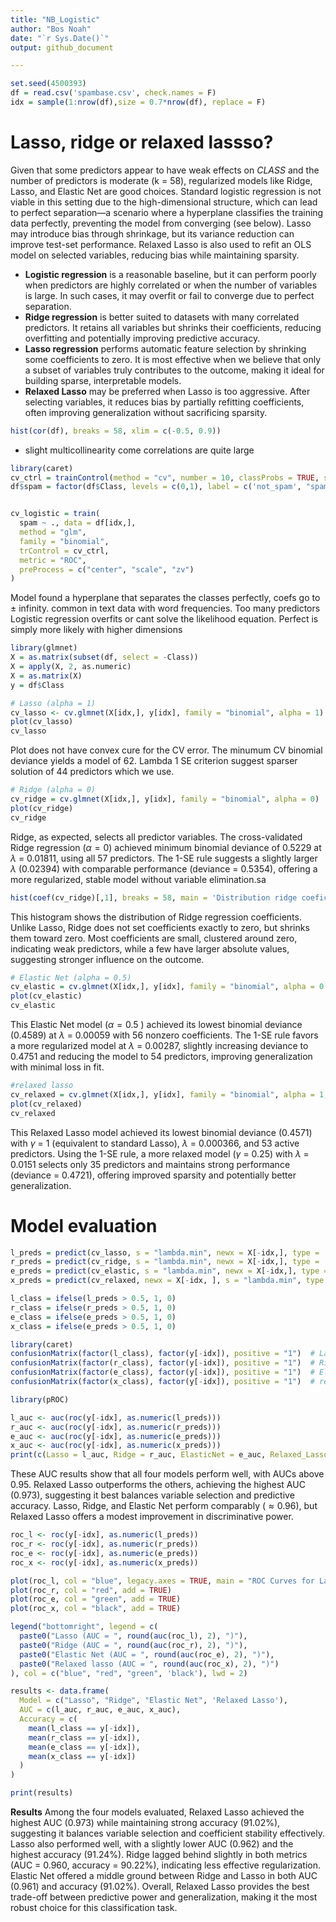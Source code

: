 ```yaml
---
title: "NB_Logistic"
author: "Bos Noah"
date: "`r Sys.Date()`"
output: github_document

---
```


```r
set.seed(4500393)
df = read.csv('spambase.csv', check.names = F)
idx = sample(1:nrow(df),size = 0.7*nrow(df), replace = F)
```

# Lasso, ridge or relaxed lassso?

Given that some predictors appear to have weak effects on *CLASS* and the number of predictors is moderate (k = 58), regularized models like Ridge, Lasso, and Elastic Net are good choices. Standard logistic regression is not viable in this setting due to the high-dimensional structure, which can lead to perfect separation—a scenario where a hyperplane classifies the training data perfectly, preventing the model from converging (see below). Lasso may introduce bias through shrinkage, but its variance reduction can improve test-set performance. Relaxed Lasso is also used to refit an OLS model on selected variables, reducing bias while maintaining sparsity.

- **Logistic regression** is a reasonable baseline, but it can perform poorly when predictors are highly correlated or when the number of variables is large. In such cases, it may overfit or fail to converge due to perfect separation.
- **Ridge regression** is better suited to datasets with many correlated predictors. It retains all variables but shrinks their coefficients, reducing overfitting and potentially improving predictive accuracy.
- **Lasso regression** performs automatic feature selection by shrinking some coefficients to zero. It is most effective when we believe that only a subset of variables truly contributes to the outcome, making it ideal for building sparse, interpretable models.
- **Relaxed Lasso** may be preferred when Lasso is too aggressive. After selecting variables, it reduces bias by partially refitting coefficients, often improving generalization without sacrificing sparsity.



```r
hist(cor(df), breaks = 58, xlim = c(-0.5, 0.9))
```

- slight multicollinearity come correlations are quite large

```r
library(caret)
cv_ctrl = trainControl(method = "cv", number = 10, classProbs = TRUE, summaryFunction = twoClassSummary)
df$spam = factor(df$Class, levels = c(0,1), label = c('not_spam', "spam"))


cv_logistic = train(
  spam ~ ., data = df[idx,],
  method = "glm",
  family = "binomial",
  trControl = cv_ctrl,
  metric = "ROC",
  preProcess = c("center", "scale", "zv")
)
```

Model found a hyperplane that separates the classes perfectly, coefs go to ± infinity. common in text data with word frequencies. Too many predictors Logistic regression overfits or cant solve the likelihood equation. Perfect is simply more likely with higher dimensions

```r
library(glmnet)
X = as.matrix(subset(df, select = -Class))
X = apply(X, 2, as.numeric)
X = as.matrix(X)
y = df$Class
```

```r
# Lasso (alpha = 1)
cv_lasso <- cv.glmnet(X[idx,], y[idx], family = "binomial", alpha = 1)
plot(cv_lasso)
cv_lasso
```
Plot does not have convex cure for the CV error. The minumum CV binomial deviance yields a model of 62. Lambda 1 SE criterion suggest sparser solution of 44 predictors which we use.

```r
# Ridge (alpha = 0)
cv_ridge = cv.glmnet(X[idx,], y[idx], family = "binomial", alpha = 0)
plot(cv_ridge)
cv_ridge
```
Ridge, as expected, selects all predictor variables. The cross-validated Ridge regression ($\alpha =0$) achieved minimum binomial deviance of 0.5229 at $\lambda$ = 0.01811, using all 57 predictors. The 1-SE rule suggests a slightly larger $\lambda$ (0.02394) with comparable performance (deviance = 0.5354), offering a more regularized, stable model without variable elimination.sa

```r
hist(coef(cv_ridge)[,1], breaks = 58, main = 'Distribution ridge coeficients \n most coef are 0, some are quite strong ',)
```

This histogram shows the distribution of Ridge regression coefficients. Unlike Lasso, Ridge does not set coefficients exactly to zero, but shrinks them toward zero. Most coefficients are small, clustered around zero, indicating weak predictors, while a few have larger absolute values, suggesting stronger influence on the outcome.

```r
# Elastic Net (alpha = 0.5)
cv_elastic = cv.glmnet(X[idx,], y[idx], family = "binomial", alpha = 0.5)
plot(cv_elastic)
cv_elastic
```
This Elastic Net model ($\alpha = 0.5$ ) achieved its lowest binomial deviance (0.4589) at $\lambda$ = 0.00059 with 56 nonzero coefficients. The 1-SE rule favors a more regularized model at $\lambda$ = 0.00287, slightly increasing deviance to 0.4751 and reducing the model to 54 predictors, improving generalization with minimal loss in fit.

```r
#relaxed lasso
cv_relaxed = cv.glmnet(X[idx,], y[idx], family = "binomial", alpha = 1, relax = T)
plot(cv_relaxed)
cv_relaxed
```

This Relaxed Lasso model achieved its lowest binomial deviance (0.4571) with $\gamma$ = 1 (equivalent to standard Lasso), $\lambda$ = 0.000366, and 53 active predictors. Using the 1-SE rule, a more relaxed model ($\gamma$ = 0.25) with $\lambda$ = 0.0151 selects only 35 predictors and maintains strong performance (deviance = 0.4721), offering improved sparsity and potentially better generalization.

# Model evaluation

```r
l_preds = predict(cv_lasso, s = "lambda.min", newx = X[-idx,], type = 'response')
r_preds = predict(cv_ridge, s = "lambda.min", newx = X[-idx,], type = 'response')
e_preds = predict(cv_elastic, s = "lambda.min", newx = X[-idx,], type = 'response')
x_preds = predict(cv_relaxed, newx = X[-idx, ], s = "lambda.min", type = "response")
```

```r
l_class = ifelse(l_preds > 0.5, 1, 0)
r_class = ifelse(r_preds > 0.5, 1, 0)
e_class = ifelse(e_preds > 0.5, 1, 0)
x_class = ifelse(e_preds > 0.5, 1, 0)
```

```r
library(caret)
confusionMatrix(factor(l_class), factor(y[-idx]), positive = "1")  # Lasso
confusionMatrix(factor(r_class), factor(y[-idx]), positive = "1")  # Ridge
confusionMatrix(factor(e_class), factor(y[-idx]), positive = "1")  # Elastic Net
confusionMatrix(factor(x_class), factor(y[-idx]), positive = "1")  # relaxed lasso
```

```r
library(pROC)

l_auc <- auc(roc(y[-idx], as.numeric(l_preds)))
r_auc <- auc(roc(y[-idx], as.numeric(r_preds)))
e_auc <- auc(roc(y[-idx], as.numeric(e_preds)))
x_auc <- auc(roc(y[-idx], as.numeric(x_preds)))
print(c(Lasso = l_auc, Ridge = r_auc, ElasticNet = e_auc, Relaxed_Lasso = x_auc))
```
These AUC results show that all four models perform well, with AUCs above 0.95. Relaxed Lasso outperforms the others, achieving the highest AUC (0.973), suggesting it best balances variable selection and predictive accuracy. Lasso, Ridge, and Elastic Net perform comparably ($\approx 0.96$), but Relaxed Lasso offers a modest improvement in discriminative power.

```r
roc_l <- roc(y[-idx], as.numeric(l_preds))
roc_r <- roc(y[-idx], as.numeric(r_preds))
roc_e <- roc(y[-idx], as.numeric(e_preds))
roc_x <- roc(y[-idx], as.numeric(x_preds))

plot(roc_l, col = "blue", legacy.axes = TRUE, main = "ROC Curves for Lasso, Ridge, Elastic Net")
plot(roc_r, col = "red", add = TRUE)
plot(roc_e, col = "green", add = TRUE)
plot(roc_x, col = "black", add = TRUE)

legend("bottomright", legend = c(
  paste0("Lasso (AUC = ", round(auc(roc_l), 2), ")"),
  paste0("Ridge (AUC = ", round(auc(roc_r), 2), ")"),
  paste0("Elastic Net (AUC = ", round(auc(roc_e), 2), ")"),
  paste0("Relaxed lasso (AUC = ", round(auc(roc_x), 2), ")")
), col = c("blue", "red", "green", 'black'), lwd = 2)
```


```r
results <- data.frame(
  Model = c("Lasso", "Ridge", "Elastic Net", 'Relaxed Lasso'),
  AUC = c(l_auc, r_auc, e_auc, x_auc),
  Accuracy = c(
    mean(l_class == y[-idx]),
    mean(r_class == y[-idx]),
    mean(e_class == y[-idx]),
    mean(x_class == y[-idx])
  )
)

print(results)
```
**Results**
Among the four models evaluated, Relaxed Lasso achieved the highest AUC (0.973) while maintaining strong accuracy (91.02%), suggesting it balances variable selection and coefficient stability effectively. Lasso also performed well, with a slightly lower AUC (0.962) and the highest accuracy (91.24%). Ridge lagged behind slightly in both metrics (AUC = 0.960, accuracy = 90.22%), indicating less effective regularization. Elastic Net offered a middle ground between Ridge and Lasso in both AUC (0.961) and accuracy (91.02%). Overall, Relaxed Lasso provides the best trade-off between predictive power and generalization, making it the most robust choice for this classification task.



